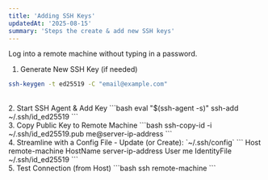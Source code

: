 ```yaml
---
title: 'Adding SSH Keys'
updatedAt: '2025-08-15'
summary: 'Steps the create & add new SSH keys'
---
```


Log into a remote machine without typing in a password.

1. Generate New SSH Key (if needed)
```bash
ssh-keygen -t ed25519 -C "email@example.com"
```
<br />
2. Start SSH Agent & Add Key
```bash
eval "$(ssh-agent -s)"
ssh-add ~/.ssh/id_ed25519
```
<br />
3. Copy Public Key to Remote Machine
```bash
ssh-copy-id -i ~/.ssh/id_ed25519.pub me@server-ip-address
```
<br />
4. Streamline with a Config File
   - Update (or Create): `~/.ssh/config`
```
Host remote-machine
    HostName server-ip-address
    User me
    IdentityFile ~/.ssh/id_ed25519
```
<br />
5. Test Connection (from Host)
```bash
ssh remote-machine
```